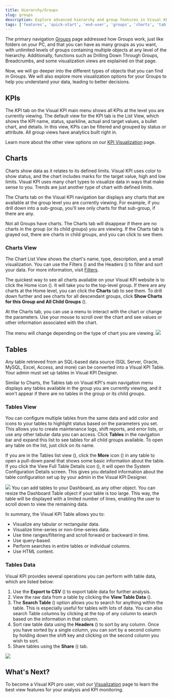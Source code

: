 ```yaml
---
title: Hierarchy/Groups
slug: groups
description: Explore advanced hierarchy and group features in Visual KPI, including managing KPIs, charts, and tables within groups for efficient data visualization and decision-making.
tags: ['features', 'quick-start', 'end-user', 'groups', 'charts', 'tables', 'visualizations', 'data-management', 'filters']
---
```


<head>
  <title>Hierarchy/Groups</title>
  <meta name="keywords" content="Visual KPI, hierarchy, groups, end-user guide, KPI visualization, charts, tables, data management, filters, navigation, advanced features, monitoring tools"/>
</head>


The primary navigation [Groups](/end-user/basic-navigation/groups) page addressed how Groups work, just like folders on your PC, and that you can have as many groups as you want, with unlimited levels of groups containing multiple objects at any level of the hierarchy. Additionally, functions such as Drilling Down Through Groups, Breadcrumbs, and some visualization views are explained on that page.

Now, we will go deeper into the different types of objects that you can find in Groups. We will also explore more visualization options for your Groups to help you understand your data, leading to better decisions.

## KPIs

The KPI tab on the Visual KPI main menu shows all KPIs at the level you are currently viewing. The default view for the KPI tab is the List View, which shows the KPI name, status, sparkline, actual and target values, a bullet chart, and details. In this view, KPIs can be filtered and grouped by status or attribute. All group views have analytics built right in.

Learn more about the other view options on our [KPI Visualization](/end-user/features/visualizations/kpis) page.

## Charts

Charts show data as it relates to its defined limits. Visual KPI uses color to show status, and the chart includes marks for the target value, high and low limits. Visual KPI uses many chart types to visualize data in ways that make sense to you. Trends are just another type of chart with defined limits.

The Charts tab on the Visual KPI navigation bar displays any charts that are available at the group level you are currently viewing. For example, if you drill down into a sub-group, you'll see only charts for that sub-group, if there are any.

<Callout type="info" title="Viewing Charts">
Not all Groups have charts. The Charts tab will disappear if there are no charts in the group (or its child groups) you are viewing. If the Charts tab is grayed out, there are charts in child groups, and you can click to see them.
</Callout>

### Charts View

The Chart List View shows the chart's name, type, description, and a small visualization. You can use the Filters (<SvgFont icon="184"/>) and the Headers (<SvgFont icon="252"/>) to filter and sort your data. For more information, visit [Filters](/end-user/basic-navigation/visualization/#filters).

The quickest way to see all charts available on your Visual KPI website is to click the Home icon (<SvgFont icon="266"/>). It will take you to the top-level group. If there are any charts at the Home level, you can click the **Charts** tab to see them. To drill down further and see charts for all descendant groups, click **Show Charts for this Group and All Child Groups** (<SvgFont icon="208"/>).

At the Charts tab, you can use a menu to interact with the chart or change the parameters. Use your mouse to scroll over the chart and see values or other information associated with the chart.

<Callout type="info" title="Menu Changes">
The menu will change depending on the type of chart you are viewing.
</Callout>

<Image src="media/end-user/features/groups/charts-view.gif"/>

## Tables

Any table retrieved from an SQL-based data source (SQL Server, Oracle, MySQL, Excel, Access, and more) can be converted into a Visual KPI Table. Your admin must set up tables in Visual KPI Designer.

Similar to Charts, the Tables tab on Visual KPI's main navigation menu displays any tables available in the group you are currently viewing, and it won't appear if there are no tables in the group or its child groups.

### Tables View

You can configure multiple tables from the same data and add color and icons to your tables to highlight status based on the parameters you set. This allows you to create maintenance logs, shift reports, and error lists, or use any other tabular data you can access. Click **Tables** in the navigation bar and expand this list to see tables for all child groups available. To open any table on the list, just click on its name.

If you are in the Tables list view (<SvgFont icon="206"/>), click the **More** icon (<SvgFont icon="128"/>) in any table to open a pull-down panel that shows some basic information about the table. If you click the View Full Table Details icon (<SvgFont icon="127"/>), it will open the System Configuration Details screen. This gives you detailed information about the table configuration set up by your admin in the Visual KPI Designer.

<Image src="media/end-user/features/groups/tables-view.gif"/>

<Callout type="info" title="Tables in your Dashboard">
You can add tables to your Dashboard, as any other object. You can resize the Dashboard Table object if your table is too large. This way, the table will be displayed with a limited number of lines, enabling the user to scroll down to view the remaining data.
</Callout>

In summary, the Visual KPI Table allows you to:

- Visualize any tabular or rectangular data.
- Visualize time-series or non-time-series data.
- Use time ranges/filtering and scroll forward or backward in time.
- Use query-based.
- Perform searches in entire tables or individual columns.
- Use HTML content.

### Tables Data

Visual KPI provides several operations you can perform with table data, which are listed below:

1. Use the **Export to CSV** (<SvgFont icon="182"/>) to export table data for further analysis.
2. View the raw data from a table by clicking the **View Table Data** (<SvgFont icon="232"/>).
3. The **Search Table** (<SvgFont icon="125"/>) option allows you to search for anything within the table. This is especially useful for tables with lots of data. You can also search Table columns by clicking at the top of any column to search based on the information in that column.
4. Sort raw table data using the **Headers** (<SvgFont icon="252"/>) to sort by any column. Once you have sorted by a single column, you can sort by a second column by holding down the shift key and clicking on the second column you wish to sort.
5. Share tables using the **Share** (<SvgFont icon="17"/>) tab.

<Image src="media/end-user/features/groups/tables-data.png"/>

## What's Next?

To become a Visual KPI pro user, visit our [Visualization](/end-user/features/visualizations/overview) page to learn the best view features for your analysis and KPI monitoring.